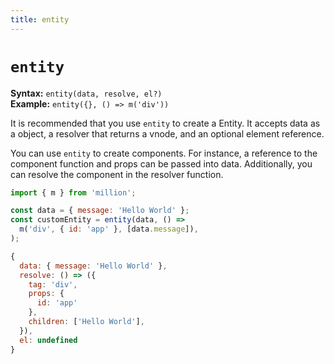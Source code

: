 ```yaml
---
title: entity
---
```


# `entity`

**Syntax:** `entity(data, resolve, el?)`\
**Example:** `entity({}, () => m('div'))`

It is recommended that you use `entity` to create a Entity. It accepts data as a object, a resolver that returns a vnode, and an optional element reference.

You can use `entity` to create components. For instance, a reference to the component function and props can be passed into data. Additionally, you can resolve the component in the resolver function.

```js
import { m } from 'million';

const data = { message: 'Hello World' };
const customEntity = entity(data, () =>
  m('div', { id: 'app' }, [data.message]),
);
```

```js
{
  data: { message: 'Hello World' },
  resolve: () => ({
    tag: 'div',
    props: {
      id: 'app'
    },
    children: ['Hello World'],
  }),
  el: undefined
}
```
